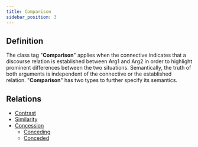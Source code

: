 ```yaml
---
title: Comparison
sidebar_position: 3
---
```


## Definition

The class tag "**Comparison**" applies when the connective indicates that a discourse relation is established between Arg1 and Arg2 in order to highlight prominent differences between the two situations.
Semantically, the truth of both arguments is independent of the connective or the established relation.
"**Comparison**" has two types to further specify its semantics.

## Relations
- [Contrast](./contrast.mdx)
- [Similarity](./similarity.mdx)
- [Concession](./Concession)
  - [Conceding](./Concession/conceding.mdx)
  - [Conceded](./Concession/conceded.mdx)
